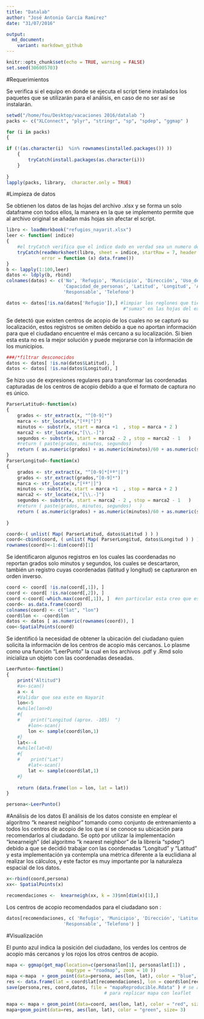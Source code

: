 ```yaml
---
title: "Datalab"
author: "José Antonio García Ramirez"
date: "31/07/2016"

output:
  md_document:
    variant: markdown_github
---
```



```r
knitr::opts_chunk$set(echo = TRUE, warning = FALSE)
set.seed(306005703)
```


#Requerimientos 

Se verifica si el equipo en donde se ejecuta el script tiene instalados los paquetes que se utilizarán para el análisis, en caso de no ser así se instalarán. 


```r

setwd("/home/fou/Desktop/vacaciones 2016/datalab ")
packs <- c("XLConnect", "plyr", "stringr", "sp", "spdep", "ggmap" )

for (i in packs)
{

if (!(as.character(i)  %in% rownames(installed.packages()) ))
    {
        tryCatch(install.packages(as.character(i)))    
    }
 
}
lapply(packs, library,  character.only = TRUE)
```





#Limpieza de datos

Se obtienen los datos de las hojas del archivo .xlsx y se forma un solo dataframe con todos ellos, la manera en la que se implemento permite que al archivo original se añadan más hojas sin afectar el script. 

```r
libro <- loadWorkbook("refugios_nayarit.xlsx")
leer <- function( indice)
{
    #el tryCatch verifica que el indice dado en verdad sea un numero de hoja 
    tryCatch(readWorksheet(libro, sheet = indice, startRow = 7, header =FALSE ),
             error = function (x) data.frame())
}
b <- lapply(1:100,leer)
datos <- ldply(b, rbind) 
colnames(datos) <- c('No', 'Refugio', 'Municipio', 'Dirección', 'Uso_del_inmueble', 'Servicios',
                     'Capacidad_de_personas', 'Latitud', 'Longitud', 'Altitud',
                     'Responsable', 'Telefono')  

datos <- datos[!is.na(datos['Refugio']),] #limpiar los reglones que tienen 
                                           #"sumas" en las hojas del excel
```

Se detectó que existen centros de acopio de los cuales no se capturó su localización, estos registros se omiten debido a que no aportan información para que el ciudadano encuentre el más cercano a su localización. Si bien esta esta no es la mejor solución y puede mejorarse con la información de los municipios. 

```r
###/*filtrar desconocidos
datos <- datos[ !is.na(datos$Latitud), ]
datos <- datos[ !is.na(datos$Longitud), ]
```



Se hizo uso de expresiones regulares para transformar las coordenadas capturadas de los centros de acopio debido a que el formato de captura no es único.

```r
ParserLatitud<-function(x)
{
    grados <- str_extract(x, "^[0-9]*")
    marca <- str_locate(x,"[ºª|°]")
    minutos <- substr(x, start = marca +1  , stop = marca + 2 )
    marca2 <- str_locate(x,"[\\.-]")
    segundos <- substr(x, start = marca2 - 2 , stop = marca2 - 1   )
    #return ( paste(grados, minutos, segundos)   )
    return ( as.numeric(grados) + as.numeric(minutos)/60 + as.numeric(segundos)/3600)
}
ParserLongitud<-function(x)
{
    grados <- str_extract(x, "^[0-9]*[ºª°|]")
    grados <- str_extract(grados,"[0-9]*")
    marca <- str_locate(x,"[ºª°|]")
    minutos <- substr(x, start = marca +1  , stop = marca + 2 )
    marca2 <- str_locate(x,"[\\.-]")
    segundos <- substr(x, start = marca2 - 2 , stop = marca2 - 1   )
    #return ( paste(grados, minutos, segundos)   )
    return ( as.numeric(grados) + as.numeric(minutos)/60 + as.numeric(segundos)/3600)
    
}

coord<-( unlist( Map( ParserLatitud, datos$Latitud ) ) )
coord<-cbind(coord, ( unlist( Map( ParserLongitud, datos$Longitud ) ) ) )
rownames(coord)<-1:dim(coord)[1]
```


Se identificaron algunos registros en los cuales las coordenadas no reportan grados solo minutos y segundos, los cuales se descartaron, también un registro cuyas coordenadas (latitud y longitud) se capturaron en orden inverso.


```r
coord <- coord[ !is.na(coord[,1]), ]
coord <- coord[ !is.na(coord[,2]), ]
coord <-coord[-which.max(coord[,1]), ]  #en particular esta creo que esta mal capturada
coord<- as.data.frame(coord)
colnames(coord) <- c("lat", "lon")
coord$lon <- -coord$lon
datos <- datos [ as.numeric(rownames(coord)), ]
coo<-SpatialPoints(coord)
```



Se identificó la necesidad de obtener la ubicación del ciudadano quien solicita la información de los centros de acopio más cercanos. Lo plasme como una función “LeerPunto” la cual en los archivos .pdf y .Rmd solo inicializa un objeto con las coordenadas deseadas.

```r
LeerPunto<-function()
{
    print("Altitud")
    #a<-scan()
    a <- 4 
    #Validar que sea este en Nayarit
    lon<-5
    #while(lon>0)
    #{
    #    print("Longitud (aprox. -105)  ")
        #lon<-scan()
        lon <- sample(coord$lon,1)
    #}
    lat<--4
    #while(lat<0)
    #{
    #    print("Lat")
        #lat<-scan()
        lat <- sample(coord$lat,1)
    #}
    
    return (data.frame(lon = lon, lat = lat))
}

persona<-LeerPunto()
```



#Análisis de los datos
El análisis de los datos consiste en emplear el algoritmo “k nearest neighbor” tomando como conjunto de entrenamiento a todos los centros de acopio de los que sí se conoce su ubicación para recomendarlos al ciudadano.
Se optó por utilizar la implementación “knearneigh” (del algoritmo “k nearest neighbor” de la librería “spdep”) debido a que se decidió trabajar con las coordenadas “Longitud” y “Latitud” y esta implementación ya contempla una métrica diferente a la euclidiana al realizar los cálculos, y este factor es muy importante por la naturaleza espacial de los datos.  

```r
x<-rbind(coord,persona)
xx<- SpatialPoints(x)

recomendaciones <-  knearneigh(xx, k = 3)$nn[dim(x)[1],]

```



Los centros de acopio recomendados para el ciudadano son :

```r
datos[recomendaciones, c( 'Refugio', 'Municipio', 'Dirección', 'Latitud', 'Longitud', 'Altitud',
                     'Responsable', 'Telefono') ]
```

#Visualización

El punto azul indica la posición del ciudadano, los verdes los centros de acopio más cercanos y los rojos los otros centros de acopio.


```r
mapa <- ggmap(get_map(location=c(persona$lon[1], persona$lat[1]) , 
                      maptype = "roadmap", zoom = 10 ))
mapa <-mapa  + geom_point(data=persona, aes(lon, lat), color = "blue", size= 5)
res <- data.frame(lat = coord$lat[recomendaciones], lon = coord$lon[recomendaciones])
save(persona,res, coord,datos, file = "mapaReproducible.Rdata" ) # se agrega linea para 											#guardar .Rdata con los datos necesarios
									# para replicar mapa con leaflet

mapa <- mapa + geom_point(data=coord, aes(lon, lat), color = "red", size= 2)
mapa+geom_point(data=res, aes(lon, lat), color = "green", size= 3)




    

```

